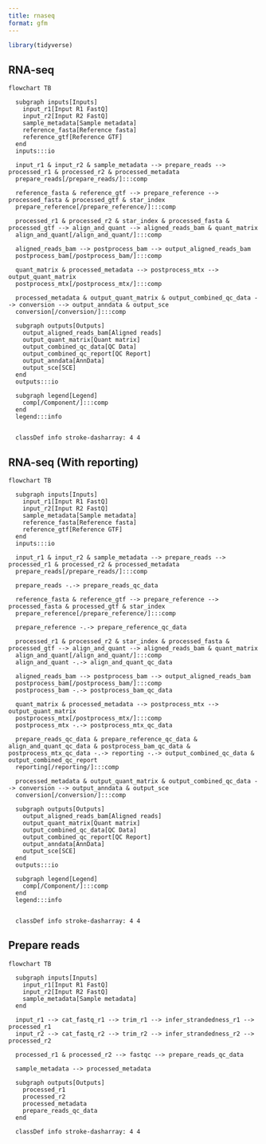 ```yaml
---
title: rnaseq
format: gfm
---
```


<!-- README.md is generated by running 'quarto render README.qmd' -->

```r
library(tidyverse)
```

## RNA-seq

```mermaid
flowchart TB

  subgraph inputs[Inputs]
    input_r1[Input R1 FastQ]
    input_r2[Input R2 FastQ]
    sample_metadata[Sample metadata]
    reference_fasta[Reference fasta]
    reference_gtf[Reference GTF]
  end
  inputs:::io

  input_r1 & input_r2 & sample_metadata --> prepare_reads --> processed_r1 & processed_r2 & processed_metadata
  prepare_reads[/prepare_reads/]:::comp

  reference_fasta & reference_gtf --> prepare_reference --> processed_fasta & processed_gtf & star_index
  prepare_reference[/prepare_reference/]:::comp

  processed_r1 & processed_r2 & star_index & processed_fasta & processed_gtf --> align_and_quant --> aligned_reads_bam & quant_matrix
  align_and_quant[/align_and_quant/]:::comp

  aligned_reads_bam --> postprocess_bam --> output_aligned_reads_bam
  postprocess_bam[/postprocess_bam/]:::comp

  quant_matrix & processed_metadata --> postprocess_mtx --> output_quant_matrix
  postprocess_mtx[/postprocess_mtx/]:::comp

  processed_metadata & output_quant_matrix & output_combined_qc_data --> conversion --> output_anndata & output_sce
  conversion[/conversion/]:::comp

  subgraph outputs[Outputs]
    output_aligned_reads_bam[Aligned reads]
    output_quant_matrix[Quant matrix]
    output_combined_qc_data[QC Data]
    output_combined_qc_report[QC Report]
    output_anndata[AnnData]
    output_sce[SCE]
  end
  outputs:::io

  subgraph legend[Legend]
    comp[/Component/]:::comp
  end
  legend:::info


  classDef info stroke-dasharray: 4 4
```

## RNA-seq (With reporting)

```mermaid
flowchart TB

  subgraph inputs[Inputs]
    input_r1[Input R1 FastQ]
    input_r2[Input R2 FastQ]
    sample_metadata[Sample metadata]
    reference_fasta[Reference fasta]
    reference_gtf[Reference GTF]
  end
  inputs:::io

  input_r1 & input_r2 & sample_metadata --> prepare_reads --> processed_r1 & processed_r2 & processed_metadata
  prepare_reads[/prepare_reads/]:::comp

  prepare_reads -.-> prepare_reads_qc_data

  reference_fasta & reference_gtf --> prepare_reference --> processed_fasta & processed_gtf & star_index
  prepare_reference[/prepare_reference/]:::comp

  prepare_reference -.-> prepare_reference_qc_data

  processed_r1 & processed_r2 & star_index & processed_fasta & processed_gtf --> align_and_quant --> aligned_reads_bam & quant_matrix
  align_and_quant[/align_and_quant/]:::comp
  align_and_quant -.-> align_and_quant_qc_data

  aligned_reads_bam --> postprocess_bam --> output_aligned_reads_bam
  postprocess_bam[/postprocess_bam/]:::comp
  postprocess_bam -.-> postprocess_bam_qc_data

  quant_matrix & processed_metadata --> postprocess_mtx --> output_quant_matrix
  postprocess_mtx[/postprocess_mtx/]:::comp
  postprocess_mtx -.-> postprocess_mtx_qc_data

  prepare_reads_qc_data & prepare_reference_qc_data & align_and_quant_qc_data & postprocess_bam_qc_data & postprocess_mtx_qc_data -.-> reporting -.-> output_combined_qc_data & output_combined_qc_report
  reporting[/reporting/]:::comp

  processed_metadata & output_quant_matrix & output_combined_qc_data --> conversion --> output_anndata & output_sce
  conversion[/conversion/]:::comp

  subgraph outputs[Outputs]
    output_aligned_reads_bam[Aligned reads]
    output_quant_matrix[Quant matrix]
    output_combined_qc_data[QC Data]
    output_combined_qc_report[QC Report]
    output_anndata[AnnData]
    output_sce[SCE]
  end
  outputs:::io

  subgraph legend[Legend]
    comp[/Component/]:::comp
  end
  legend:::info


  classDef info stroke-dasharray: 4 4
```

## Prepare reads

```mermaid
flowchart TB

  subgraph inputs[Inputs]
    input_r1[Input R1 FastQ]
    input_r2[Input R2 FastQ]
    sample_metadata[Sample metadata]
  end

  input_r1 --> cat_fastq_r1 --> trim_r1 --> infer_strandedness_r1 --> processed_r1
  input_r2 --> cat_fastq_r2 --> trim_r2 --> infer_strandedness_r2 --> processed_r2

  processed_r1 & processed_r2 --> fastqc --> prepare_reads_qc_data

  sample_metadata --> processed_metadata

  subgraph outputs[Outputs]
    processed_r1
    processed_r2
    processed_metadata
    prepare_reads_qc_data
  end

  classDef info stroke-dasharray: 4 4
```
